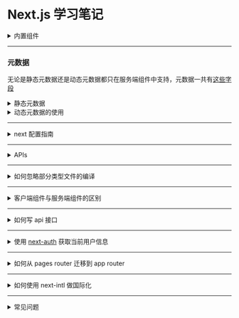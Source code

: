 # Next.js 学习笔记

<details>
  <summary>内置组件</summary>

- `<Image>`

概念或资源

- [LCP(Largest Contentful Paint)](https://web.dev/articles/lcp?hl=zh-cn) - 最大内容绘制，衡量网页主要内容的加载时间
- [Web Almanac](https://almanac.httparchive.org/en/2022/media)
- FCP 首次内容渲染

- `Font`

- `<Link>`

- `<Script>`

- `Metadata`

  ```html
  <!-- 默认字段 -->
  <meta charset="utf-8" />
  <meta name="viewport" content="width=device-width, initial-scale=1" />

  <meta name="author" content="Chris Mills" />
  <meta name="description" content="the description content" />
  <meta property="og:image" content="..." />
  <meta property="og:description" content="..." />
  <meta property="og:title" content="..." />
  <link rel="icon" href="favicon.ico" type="image/x-icon" />
  ```

  其中 **"og"** 开头的符合 [Open Graph 协议](https://ogp.me/)，网站的自定义图标、robots.txt、sitemap.xml 等也是元数据

</details>

<hr className="mdx-hr" />

### 元数据

无论是静态元数据还是动态元数据都只在服务端组件中支持，元数据一共有[这些字段](https://github.com/vercel/next.js/blob/canary/packages/next/src/lib/metadata/default-metadata.tsx)

<details>
  <summary>静态元数据</summary>

```js
// layout.js | page.js
export const metadata = {
  title: '...',
  description: '...'
}

export default function Page() {}
```

</details>
<details>
  <summary>动态元数据的使用</summary>

- `searchParams` 只有在 page.js 中才有

  ```js
  // app/products/[id]/page.js
  export async function generateMetadata({ params, searchParams }, parent) {
    // 读取路由参数
    const id = params.id

    // 获取数据
    const product = await fetch(`https://.../${id}`).then(res => res.json())

    // 获取和拓展父路由段 metadata
    const previousImages = (await parent).openGraph?.images || []

    return {
      title: product.title,
      openGraph: {
        images: ['/some-specific-page-image.jpg', ...previousImages]
      }
    }
  }

  export default function Page({ params, searchParams }) {}
  ```

</details>

<hr className="mdx-hr" />

<details>
  <summary>next 配置指南 </summary>

支持 next.config.mjs 和 next.config.js 格式

- 对象形态

  ```js
  /** @type {import('next').NextConfig} */
  const nextConfig = {
    //...
  }
  export default nextConfig
  ```

- 函数形态

  其中 phase 有[如下取值](https://github.com/vercel/next.js/blob/5e6b008b561caf2710ab7be63320a3d549474a5b/packages/next/shared/lib/constants.ts#L19-L23)，可以通过 `const { PHASE_DEVELOPMENT_SERVER } = require('next/constants')` 导入，更多配置[参见这里](https://github.com/vercel/next.js/blob/canary/packages/next/src/server/config-shared.ts)

  ```js
  export default (phase, { defaultConfig }) => {
    /**
     * @type {import('next').NextConfig}
     */
    const nextConfig = {
      /* config options here */
    }
    return nextConfig
  }
  ```

- 异步函数形态

      ```js
      module.exports = async (phase, { defaultConfig }) => {
        /**
         * @type {import('next').NextConfig}
        */
        const nextConfig = {
          /* config options here */
        }
        return nextConfig
      }
      ```

</details>

<hr className="mdx-hr" />

<details>
  <summary>APIs</summary>

```js
import {
  permanentRedirect,
  notFound,
  useParams,
  useRouter,
  useSearchParams
} from 'next/navigation'
```

- `fetch(url, options)`

- `permanentRedirect`
  - path 字符串类型，表示重定向的 URL，可以是相对路径，也可以是绝对路径
  - type 值为 replace （默认）或者 push（Server Actions 中默认），表示重定向的类型

```js
export default async function Profile({ params }) {
  const team = await fetchTeam(params.id)
  if (!team) {
    permanentRedirect('/login')
  }

  // ...
}
```

- `notFound()` 抛出 NEXT_NOT_FOUND 错误

```js
export default async function Profile({ params }) {
  const user = await fetchUser(params.id)

  if (!user) {
    notFound()
  }

  // ...
}
```

- `usePathname()` 客户端组件
- `useRouter()`
- `useSearchParams()` 返回只读 [URLSearchParams](https://developer.mozilla.org/zh-CN/docs/Web/API/URLSearchParams)
  - `getAll()`
  - `keys()`
  - `values()`
  - `entries()`
  - `forEach()`
  - `toString()`

</details>

<hr className="mdx-hr" />

<details>
  <summary>如何忽略部分类型文件的编译</summary>

1. 安装所需依赖

   ```bash
   pnpm i @types/webpack ignore-loader -D
   ```

2. 忽略 .py 文件

   > next.config.mjs

   ```js
   /** @type {import('next').NextConfig} */
   const nextConfig = {
     //...
     /**
      *
      * @param {import('webpack').Configuration} config
      * @param {import('next/dist/server/config-shared').WebpackConfigContext} context
      * @returns {import('webpack').Configuration}
      */
     webpack: (config, context) => {
       // NOTE: ignore python files
       config.module.rules.push({
         test: /\.py$/,
         loader: 'ignore-loader'
       })
       return config
     }
   }
   ```

</details>

<hr className="mdx-hr" />

<details>
  <summary>客户端组件与服务端组件的区别</summary>

1. 服务端组件中使用的子组件可以使用 `'use client'` 吗？

   可以，比如在 layout.tsx 中使用 next-auth 的 SessionProvider

   ```tsx {{title: "src/components/session-provider.tsx"}}
   'use client'
   import { SessionProvider } from 'next-auth/react'

   export default SessionProvider
   ```

</details>

<hr className="mdx-hr" />

<details>
  <summary>如何写 api 接口</summary>

`app/api/[...nextauth]/route.ts` 等效于 `pages/api/[...nextauth].ts`

1. 导出什么函数就接收什么类型 method 的请求

   > api/name/route.ts

   ```ts {{title: "GET /api/name"}}
   import { NextResponse } from 'next/server'

   export async function GET() {
     return NextResponse.json({ name: 'xxx' })
   }
   ```

</details>

<hr className="mdx-hr" />

<details>
  <summary>使用 <a href="https://next-auth.js.org/" target="_blank">next-auth</a> 获取当前用户信息</summary>

> api/current/route.ts

```ts
import { getServerSession } from 'next-auth'
import { NextResponse } from 'next/server'

import { authOptions } from '../auth/[...nextauth]/route'

export async function GET() {
  const session = await getServerSession(authOptions)

  return NextResponse.json({ name: session?.user?.name ?? 'Not Logged In' })
}
```

`api/[...next-auth]/route.ts` 常见写法，注意需要确保使用的 Provider 对应的环境变量存在或者使用 [@t3-oss/env-nextjs](https://github.com/t3-oss/t3-env) 在启动时检查环境变量是否存在及其类型符合要求

```ts
import NextAuth from 'next-auth'
import GitHubProvider from 'next-auth/providers/github'
import GoogleProvider from 'next-auth/providers/google'

export const authOptions = {
  providers: [
    GitHubProvider({
      clientId: process.env.GITHUB_ID,
      clientSecret: process.env.GITHUB_SECRET
    }),
    GoogleProvider({
      clientId: process.env.GOOGLE_CLIENT_ID,
      clientSecret: process.env.GOOGLE_CLIENT_SECRET,
      httpOptions: {
        timeout: 50000
      }
    })
  ]
}

export const handler = NextAuth(authOptions)

export { handler as GET, handler as POST }
```

关于 `api/[...next-auth]/route.ts` 复杂一点的例子

```ts
import { PrismaAdapter } from '@next-auth/prisma-adapter'
// import { compare } from 'bcrypt'
import type { NextApiHandler } from 'next'
import type { NextAuthOptions } from 'next-auth'
import NextAuth from 'next-auth'
// import Credentials from 'next-auth/providers/credentials'
import EmailProvider from 'next-auth/providers/email'
import GitHubProvider from 'next-auth/providers/github'
import GoogleProvider from 'next-auth/providers/google'
import type { Provider } from 'next-auth/providers/index'

import { db } from '@/server/db'
import redis from '@/lib/redis'

export async function storeAccessToken(accessToken: string, sub?: string) {
  if (!accessToken || !sub) return
  const expire = 30 // ONE_DAY * 30 // The number of seconds in 30 days
  await redis.set(accessToken, sub, { ex: expire })
}

export const authOptions: NextAuthOptions = {
  providers: [
    process.env.GITHUB_ID &&
      process.env.GITHUB_SECRET &&
      GitHubProvider({
        clientId: process.env.GITHUB_ID,
        clientSecret: process.env.GITHUB_SECRET
      }),
    process.env.GOOGLE_CLIENT_ID &&
      process.env.GOOGLE_CLIENT_SECRET &&
      GoogleProvider({
        clientId: process.env.GOOGLE_CLIENT_ID,
        clientSecret: process.env.GOOGLE_CLIENT_SECRET
      }),
    process.env.SMTP_HOST &&
      process.env.SMTP_PORT &&
      process.env.SMTP_USER &&
      process.env.SMTP_PASSWORD &&
      EmailProvider({
        server: {
          host: process.env.SMTP_HOST,
          port: Number(process.env.SMTP_PORT),
          auth: {
            user: process.env.SMTP_USER,
            pass: process.env.SMTP_PASSWORD
          }
        },
        from: process.env.SMTP_FROM
      })
  ].filter(Boolean) as Provider[],
  pages: {
    signIn: '/auth/signin',
    signOut: '/auth/signout'
  },
  debug: process.env.NODE_ENV === 'development',
  adapter: PrismaAdapter(prisma),
  session: { strategy: 'jwt' },
  jwt: {
    secret: process.env.JWT_SECRET
  },
  secret: process.env.NEXTAUTH_SECRET
}

const authHandler: NextApiHandler = (req, res) =>
  NextAuth(req, res, authOptions)

export default authHandler
```

</details>

<hr className="mdx-hr" />

<details>
  <summary>如何从 pages router 迁移到 app router</summary>
</details>

<hr className="mdx-hr" />

<details>
  <summary>如何使用 next-intl 做国际化</summary>
</details>

<hr className="mdx-hr" />

<details>
  <summary>常见问题</summary>

1. `useRouter` 仅可以在客户端组件中使用

   ```bash
   You're importing a component that needs useRouter. It only works in a Client Component but none of its parents are marked with "use client", so they're Server Components by default.
   Learn more: https://nextjs.org/docs/getting-started/react-essentials
   ```

2. 路由路径区分大小写吗？

</details>
